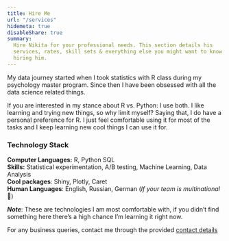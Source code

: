 ```yaml
---
title: Hire Me
url: "/services"
hidemeta: true
disableShare: true
summary:
  Hire Nikita for your professional needs. This section details his
  services, rates, skill sets & everything else you might want to know before
  hiring him.
---
```


My data journey started when I took statistics with R class during my psychology master program. Since then I have been obsessed with all the data science related things.

If you are interested in my stance about R vs. Python: I use both. I like learning and trying new things, so why limit myself? Saying that, I do have a personal preference for R. I just feel comfortable using it for most of the tasks and I keep learning new cool things I can use it for.

### Technology Stack
**Computer Languages:** R, Python SQL\
**Skills:** Statistical experimentation, A/B testing, Machine Learning, Data Analysis\
**Cool packages**: Shiny, Plotly, Caret\
**Human Languages**: English, Russian, German (*If your team is multinational* 🙂)


_**Note**_: These are technologies I am most comfortable with, if you didn’t find something here there’s a high chance I’m learning it right now.
 

For any business queries, contact me through the provided [contact details](../about/#contact-me)

<!-- * Personal -->

[email]: mailto:nikita.kaymonov@gmail.com
